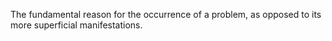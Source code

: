 
The fundamental reason for the occurrence of a problem, as opposed to its more superficial manifestations.